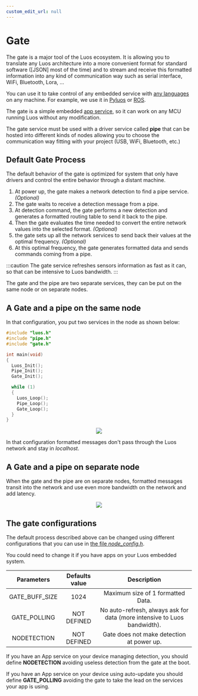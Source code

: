 ```yaml
---
custom_edit_url: null
---
```



# Gate

The gate is a major tool of the Luos ecosystem. It is allowing you to translate any Luos architecture into a more convenient format for standard software ([JSON] most of the time) and to stream and receive this formatted information into any kind of communication way such as serial interface, WiFi, Bluetooth, Lora, ...

You can use it to take control of any embedded service with [any languages](/docs/api) on any machine. For example, we use it in [Pyluos](/docs/tools/pyluos) or [ROS](/docs/tools/ros).

The gate is a simple embedded [app service](../luos-technology/services/service-api#apps-guidelines), so it can work on any MCU running Luos without any modification.

The gate service must be used with a driver service called **pipe** that can be hosted into different kinds of <Tooltip def={customFields.node_def}>nodes</Tooltip> allowing you to choose the communication way fitting with your project (USB, WiFi, Bluetooth, etc.)

## Default Gate Process

The default behavior of the gate is optimized for system that only have drivers and control the entire behavior through a distant machine.

1.  At power up, the gate makes a network detection to find a pipe service. _(Optional)_
2.  The gate waits to receive a detection message from a pipe.
3.  At detection command, the gate performs a new detection and generates a formatted routing table to send it back to the pipe.
4.  Then the gate evaluates the time needed to convert the entire network values into the selected format. _(Optional)_
5.  the gate sets up all the network services to send back their values at the optimal frequency. _(Optional)_
6.  At this optimal frequency, the gate generates formatted data and sends commands coming from a pipe.

:::caution
The gate service refreshes sensors information as fast as it can, so that can be intensive to Luos bandwidth.
:::

The gate and the pipe are two separate services, they can be put on the same node or on separate nodes.

## A Gate and a pipe on the same node

In that configuration, you put two services in the node as shown below:

```c
#include "luos.h"
#include "pipe.h"
#include "gate.h"

int main(void)
{
  Luos_Init();
  Pipe_Init();
  Gate_Init();

  while (1)
  {
    Luos_Loop();
    Pipe_Loop();
    Gate_Loop();
  }
}
```

<div align="center">
  <Image src="/img/gate_pipe.svg" darkSrc="/img/gate_pipe_dark.svg" />
</div>

In that configuration formatted messages don't pass through the Luos network and stay in _localhost_.

## A Gate and a pipe on separate node

When the gate and the pipe are on separate nodes, formatted messages transit into the network and use even more bandwidth on the network and add latency.

<div align="center">
  <Image src="/img/gate_pipe_separate.svg" darkSrc="/img/gate_pipe_separate-dark.svg" />
</div>

## The gate configurations

The default process described above can be changed using different configurations that you can use in [the file _node_config.h_](/docs/luos-technology/basics/orga#configuration).

You could need to change it if you have apps on your Luos embedded system.

|   Parameters   | Defaults value |                               Description                                |
| :------------: | :------------: | :----------------------------------------------------------------------: |
| GATE_BUFF_SIZE |      1024      |                    Maximum size of 1 formatted Data.                     |
|  GATE_POLLING  |  NOT DEFINED   | No auto-refresh, always ask for data (more intensive to Luos bandwidth). |
|  NODETECTION   |  NOT DEFINED   |                Gate does not make detection at power up.                 |

If you have an App service on your device managing detection, you should define **NODETECTION** avoiding useless detection from the gate at the boot.

If you have an App service on your device using auto-update you should define **GATE_POLLING** avoiding the gate to take the lead on the services your app is using.
